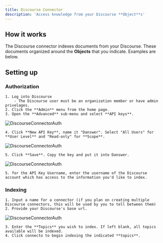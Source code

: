 ```yaml
---
title: Discourse Connector
description: 'Access knowledge from your Discourse **Object**s'
---
```


## How it works
The Discourse connector indexes documents from your Discourse. These documents organized around the **Objects** that you indicate. Examples are below.

## Setting up
### Authorization
    1. Log into Discourse
        - The Discourse user must be an organization member or have admin privelages.
    2. Click the **Admin** menu from the home page.
    3. Open the **Advanced** sub-menu and select **API keys**.

![DiscourseConnectorAuth](/images/connectors/Discourse/discourse_1.gif)

    4. Click **New API Key**, name it "Danswer". Select "All Users" for **User Level** and "Read-only" for **Scope**.

![DiscourseConnectorAuth](/images/connectors/Discourse/discourse_2.gif)

    5. Click **Save**. Copy the key and put it into Danswer.

![DiscourseConnectorAuth](/images/connectors/Discourse/discourse_3.gif)

    5. for the API Key Username, enter the username of the Discourse account which has access to the information you'd like to index.

### Indexing
    1. Input a name for a connector (if you plan on creating multiple Discourse connectors, this will be used by you to tell between them)
    2. Provide your Discourse's base url.

![DiscourseConnectorAuth](/images/connectors/Discourse/discourse_4.gif)

    3. Enter the **Topics** you wish to index. If left blank, all topics available will be indexed.
    4. Click connecto to begin indexing the indicated **topics**.


